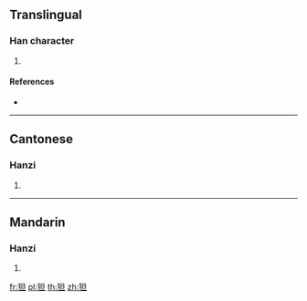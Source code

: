 {{character info/new}}
==Translingual==

===Han character===
{{Han char|rn=94|rad=犬|as=05|sn=8|four=46210|canj=KHAM|ids=⿰犭旦}}

# {{defn|Han|sort=犬05}}

====References====
* {{Han ref|kx=0709.150|dkj=20348|dj=1122.030|hdz=21339.090|uh=72DA|ud=29402|bh=CD63|bd=52579}}

----

==Cantonese==

===Hanzi===
{{yue-hanzi|jyut=|y=daan3}}

# {{defn|lang=yue|sort=犬05}}

----

==Mandarin==

===Hanzi===
{{cmn-hanzi|pin=[[dàn]] ([[dan4]])|wg=tan<sup>4</sup>}}

# {{defn|lang=cmn|sort=犬05}}

[[fr:狚]]
[[pl:狚]]
[[th:狚]]
[[zh:狚]]